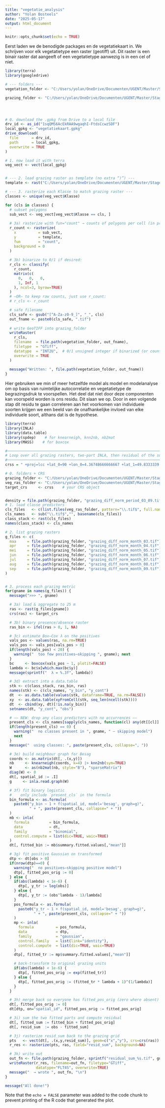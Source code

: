 ```yaml
---
title: "vegetatie_analysis"
author: "Yolan Bosteels"
date: "2025-05-17"
output: html_document
---
```


```r
knitr::opts_chunk$set(echo = TRUE)
```

Eerst laden we de benodigde packages en de vegetatiekaart in. We schrijven voor elk vegetatietype een raster (geotiff) uit. Dit raster is een binair raster dat aangeeft of een vegetatietype aanwezig is in een cel of niet. 

```r

library(terra)
library(googledrive)

# --- folders ---
vegetation_folder <- "C:/Users/yolan/OneDrive/Documenten/UGENT/Master/Stage/R/vegetatieklasses"

grazing_folder <- "C:/Users/yolan/OneDrive/Documenten/UGENT/Master/Stage/hoogtemetrieken"




# 0. download the .gpkg from Drive to a local file
drv_id <- as_id("1sqQMS6AcEkRAA9wgaqhI-FtdsCcwzSDF")
local_gpkg <- "vegetatiekaart.gpkg"
drive_download(
  file      = drv_id,
  path      = local_gpkg,
  overwrite = TRUE
)

# 1. now load it with terra
veg_vect <- vect(local_gpkg)


# --- 2. load grazing raster as template (no extra “)”) ---
template <- rast("C:/Users/yolan/OneDrive/Documenten/UGENT/Master/Stage/hoogtemetrieken/grazing_diff_norm_period_03_09.tif")

# --- 3. rasterize each Klasse to match grazing raster ---
classes <- unique(veg_vect$Klasse)

for (cls in classes) {
  # subset polygons
  sub_vect <- veg_vect[veg_vect$Klasse == cls, ]
  
  # 3a) rasterize with fun="count" → counts of polygons per cell (in principe altijd = 1 want polygonen overlappen niet)
  r_count <- rasterize(
    x          = sub_vect,
    y          = template,
    fun        = "count",
    background = 0
  )
  
  # 3b) binarize to 0/1 if desired:
  r_cls <- classify(
    r_count,
    matrix(c(
      0,   0,   0,
      1, Inf, 1
    ), ncol=3, byrow=TRUE)
  )
  # —OR— to keep raw counts, just use r_count:
  # r_cls <- r_count

  # safe filename
  cls_safe <- gsub("[^A-Za-z0-9_]", "_", cls)
  out_fname <- paste0(cls_safe, ".tif")
  
  # write GeoTIFF into grazing_folder
  writeRaster(
    r_cls,
    filename  = file.path(vegetation_folder, out_fname),
    filetype  = "GTiff",
    datatype  = "INT2U",  # 0/1 unsigned integer if binarized (or counts up to 65535)
    overwrite = TRUE
  )
  
  message("Written: ", file.path(vegetation_folder, out_fname))
}


```

Hier gebruiken we min of meer hetzelfde model als model en modelanalyse om op basis van ruimtelijke autocorrelatie en vegetatietype de begrazingsdruk te voorspellen. Het deel dat niet door deze componenten kan voorspeld worden is ons residu. Dit slaan we op. Door in een volgende stap dit residu te gaan correleren aan het voorkomen van individuele soorten krijgen we een beeld van de onafhankelijke invloed van elke individuele soort, althans dat is de hypothese. 


```r
library(terra)
library(INLA)
library(data.table)
library(spdep)    # for knearneigh, knn2nb, nb2mat
library(MASS)    # for boxcox

#──────────────────────────────────────────────────────────────────────────────
# Loop over all grazing rasters, two‐part INLA, then residual of the sum
#──────────────────────────────────────────────────────────────────────────────
crss = " +proj=lcc +lat_0=90 +lon_0=4.36748666666667 +lat_1=49.8333339 +lat_2=51.1666672333333 +x_0=150000.01256 +y_0=5400088.4378 +ellps=intl +units=m +no_defs  "

# 0. folders + CRS
grazing_folder <- "C:/Users/yolan/OneDrive/Documenten/UGENT/Master/Stage/hoogtemetrieken"
veg_ras_folder <- "C:/Users/yolan/OneDrive/Documenten/UGENT/Master/Stage/R/vegetatieklasses"
target_crs     <- crss    # your CRS object


density = file.path(grazing_folder, "grazing_diff_norm_period_03_09.tif")
# 1. load classe predictors
cls_files   <- c(list.files(veg_ras_folder, pattern="\\.tif$", full.names=TRUE), density = density)
cls_names   <- sub("\\.tif$","", basename(cls_files))
class_stack <- rast(cls_files)
names(class_stack) <- cls_names

# 2. list grazing rasters
g_files <- c(
  maa     = file.path(grazing_folder, "grazing_diff_norm_month_03.tif"),
  apr     = file.path(grazing_folder, "grazing_diff_norm_month_04.tif"),
  mei     = file.path(grazing_folder, "grazing_diff_norm_month_05.tif"),
  jun     = file.path(grazing_folder, "grazing_diff_norm_month_06.tif"),
  jul     = file.path(grazing_folder, "grazing_diff_norm_month_07.tif"),
  aug     = file.path(grazing_folder, "grazing_diff_norm_month_08.tif"),
  sep     = file.path(grazing_folder, "grazing_diff_norm_month_09.tif")
)


# 3. process each grazing metric
for(gname in names(g_files)) {
  message(">>> ", gname)

  # 3a) load & aggregate to 25 m  
  ras <- rast(g_files[gname])
  crs(ras) <- target_crs

  # 3b) binary presence/absence raster  
  ras_bin <- ifel(ras > 0, 1, NA)  

  # 3c) estimate Box–Cox λ on the positives  
  vals_pos <- values(ras, na.rm=TRUE)
  vals_pos <- vals_pos[vals_pos > 0]
  if(length(vals_pos) < 20) {
    warning("  too few positives—skipping ", gname); next
  }
  bc     <- boxcox(vals_pos ~ 1, plotit=FALSE)
  lambda <- bc$x[which.max(bc$y)]
  message(sprintf("  λ = %.3f", lambda))

  # 3d) extract into a data.table  
  stk <- c(class_stack, ras_bin, ras)
  names(stk) <- c(cls_names, "y_bin", "y_cont")
  dt  <- as.data.table(values(stk, dataframe=TRUE, na.rm=FALSE))
  xy  <- as.data.table(xyFromCell(stk, seq_len(ncell(stk))))
  dt  <- cbind(xy, dt)[!is.na(y_bin)]
  setnames(dt, "y_cont", "obs")

  # —— NEW: drop any class predictors with no occurrences —— 
  present_cls <- cls_names[sapply(cls_names, function(cl) any(dt[[cl]] == 1, na.rm=TRUE))]
  if(length(present_cls) == 0) {
    warning("  no classes present in ", gname, " — skipping model")
    next
  }
  message("  using classes: ", paste(present_cls, collapse=", "))

  # 3e) build neighbour graph for Besag  
  coords <- as.matrix(dt[, .(x,y)])
  nb     <- knearneigh(coords, k=4) |> knn2nb(sym=TRUE)
  W      <- as(nb2mat(nb, style="B"), "sparseMatrix")
  diag(W) <- 0
  dt[, spatial_id := .I]
  g     <- inla.read.graph(W)

  # 3f) fit binary logistic  
  #    only include `present_cls` in the formula
  bin_formula <- as.formula(
    paste0("y_bin ~ 1 + f(spatial_id, model='besag', graph=g)",
           " + ", paste(present_cls, collapse=" + "))
  )
  mb <- inla(
    formula         = bin_formula,
    data            = dt,
    family          = "binomial",
    control.compute = list(dic=TRUE, waic=TRUE)
  )
  dt[, fitted_bin := mb$summary.fitted.values[,"mean"]]

  # 3g) fit positive Gaussian on transformed  
  dtp <- dt[obs > 0]
  if(nrow(dtp)==0) {
    warning("  no positives—skipping positive model")
    dtp[, fitted_pos_orig := 0]
  } else {
    if(abs(lambda) < 1e-6) {
      dtp[, y_tr := log(obs)]
    } else {
      dtp[, y_tr := (obs^lambda - 1)/lambda]
    }
    pos_formula <- as.formula(
      paste0("y_tr ~ 1 + f(spatial_id, model='besag', graph=g)",
             " + ", paste(present_cls, collapse=" + "))
    )
    mp <- inla(
      formula          = pos_formula,
      data             = dtp,
      family           = "gaussian",
      control.family   = list(link="identity"),
      control.compute  = list(dic=TRUE, waic=TRUE)
    )
    dtp[, fitted_tr := mp$summary.fitted.values[,"mean"]]

    # back‐transform to original grazing units
    if(abs(lambda) < 1e-6) {
      dtp[, fitted_pos_orig := exp(fitted_tr)]
    } else {
      dtp[, fitted_pos_orig := (fitted_tr * lambda + 1)^(1/lambda)]
    }
  }

  # 3h) merge back so everyone has fitted_pos_orig (zero where absent)
  dt[, fitted_pos_orig := 0]
  dt[dtp, on="spatial_id", fitted_pos_orig := fitted_pos_orig]

  # 3i) sum the two fitted parts and compute residual  
  dt[, fitted_sum := fitted_bin + fitted_pos_orig]
  dt[, resid_sum  := obs - fitted_sum]

  # 3j) rasterize resid_sum back to the grazing grid  
  pts   <- vect(dt[, .(x,y,resid_sum)], geom=c("x","y"), crs=crs(ras))
  r_res <- rasterize(pts, ras, field="resid_sum", background=NA)

  # 3k) write out  
  out_fn <- file.path(grazing_folder, sprintf("residual_sum_%s.tif", gname))
  writeRaster(r_res, filename=out_fn, filetype="GTiff",
              datatype="FLT4S", overwrite=TRUE)
  message("  → wrote ", out_fn, "\n")
}

message("All done!") 

```

Note that the `echo = FALSE` parameter was added to the code chunk to prevent printing of the R code that generated the plot.
